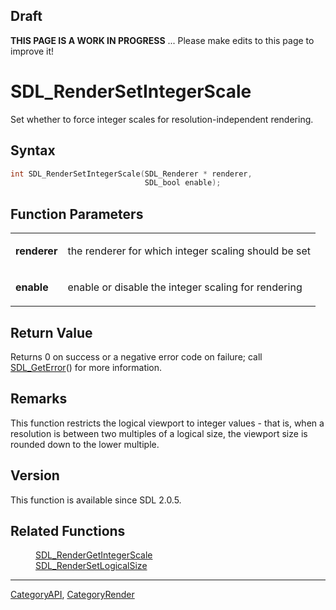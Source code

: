 
== Draft ==


'''THIS PAGE IS A WORK IN PROGRESS''' ... Please make edits to this page to improve it!


<!-- #You will need to remove the line #acl All:read above in order to be able to save the new page.  Do not remove any other content above this comment.  You may delete this comment before you save. -->

<!-- #*^*^*^*^*See https://wiki.libsdl.org/SGFunctions for details on editing this page*^*^*^*^* -->


= SDL_RenderSetIntegerScale =

Set whether to force integer scales for resolution-independent rendering.

== Syntax ==

<syntaxhighlight lang='c'>
int SDL_RenderSetIntegerScale(SDL_Renderer * renderer,
                              SDL_bool enable);
</syntaxhighlight>

== Function Parameters ==

{|
|'''renderer'''
|the renderer for which integer scaling should be set
|-
|'''enable'''
|enable or disable the integer scaling for rendering
|}

== Return Value ==

Returns 0 on success or a negative error code on failure; call
[[SDL_GetError]]() for more information.



== Remarks ==

This function restricts the logical viewport to integer values - that is,
when a resolution is between two multiples of a logical size, the viewport
size is rounded down to the lower multiple.

== Version ==

This function is available since SDL 2.0.5.



== Related Functions ==

:[[SDL_RenderGetIntegerScale]]
:[[SDL_RenderSetLogicalSize]]

----
[[CategoryAPI]], [[CategoryRender]]
<!-- #See the Style Guide for instructions on editing the footer. -->


